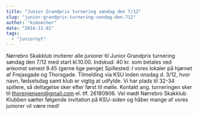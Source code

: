 ```yaml
---
title: "Junior Grandprix turnering søndag den 7/12"
slug: "junior-grandprix-turnering-sondag-den-712"
author: "kimsecher"
date: "2014-11-01"
tags: 
  - "juniornyt"
---
```


Nørrebro Skakklub inviterer alle juniorer til Junior Grandprix turnering søndag den 7/12 med start kl.10.00. Indskud: 40 kr. som betales ved ankomst senest 9.45 (gerne lige penge) Spillested: I vores lokaler på hjørnet af Frejasgade og Thorsgade. Tilmelding via KSU inden onsdag d. 3/12, hvor navn, fødselsdag samt klub er vigtig at udfylde. Vi har plads til 32-34 spillere, så deltagelse sker efter først til mølle. Kontakt ang. turneringen sker til thorenjensen@gmail.com el. tlf. 26180906. Vel mødt Nørrebro Skakklub Klubben sætter følgende invitation på KSU-siden og håber mange af vores juniorer vil være med!
